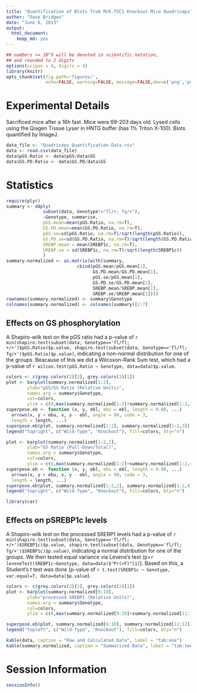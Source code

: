 ```yaml
---
title: "Quantification of Blots from McK-TSC1 Knockout Mice Quadriceps"
author: "Dave Bridges"
date: "June 6, 2013"
output:
  html_document:
    keep_md: yes
---
```


```r
## numbers >= 10^5 will be denoted in scientific notation,
## and rounded to 2 digits
options(scipen = 4, digits = 4)
library(knitr)
opts_chunk$set(fig.path='figures/',
               echo=FALSE, warning=FALSE, message=FALSE,dev=c('png','pdf'))
```

# Experimental Details
Sacrificed mice after a 16h fast.  Mice were 69-203 days old. Lysed cells using the Qiagen Tissue Lyser in HNTG buffer (has 1\% Triton X-100).  Blots quantified by ImageJ.

```r
data_file <- "Quadriceps Quantification Data.csv" 
data <- read.csv(data_file)
data$pGS.Ratio <- data$pGS/data$GS
data$GS.PD.Ratio <- data$GS.PD/data$GS
```

# Statistics

```r
require(plyr)
summary <- ddply(
              subset(data, Genotype!="fl/+; Tg/+"),
              ~Genotype, summarise, 
              pGS.mean=mean(pGS.Ratio, na.rm=T),
              GS.PD.mean=mean(GS.PD.Ratio, na.rm=T),
              pGS.se=sd(pGS.Ratio, na.rm=T)/sqrt(length(pGS.Ratio)),
              GS.PD.se=sd(GS.PD.Ratio, na.rm=T)/sqrt(length(GS.PD.Ratio)),
              SREBP.mean = mean(SREBP1c, na.rm=T),
              SREBP.se = sd(SREBP1c, na.rm=T)/sqrt(length(SREBP1c))
              )
summary.normalized <- as.matrix(with(summary, 
                           cbind(pGS.mean/pGS.mean[1],
                                 GS.PD.mean/GS.PD.mean[1],
                                 pGS.se/pGS.mean[1],
                                 GS.PD.se/GS.PD.mean[1],
                                 SREBP.mean/SREBP.mean[1],
                                 SREBP.se/SREBP.mean[1])))
rownames(summary.normalized) <- summary$Genotype
colnames(summary.normalized) <- colnames(summary)[2:7]                           
```

## Effects on GS phosphorylation

A Shapiro-wilk test on the pGS ratio had a p-value of `r min(shapiro.test(subset(data, Genotype=='fl/fl; +/+')$pGS.Ratio)$p.value, shapiro.test(subset(data, Genotype=='fl/fl; Tg/+')$pGS.Ratio)$p.value)`, indicating a non-normal distribution for one of the groups.  Beacause of this we did a Wilcoxon-Rank Sum test, which had a p-value of `r wilcox.test(pGS.Ratio ~ Genotype, data=data)$p.value`.

```r
colors <- c(grey.colors(2)[2], grey.colors(2)[1])
plot <- barplot(summary.normalized[1:2],
        ylab="pGS/GS Ratio (Relative Units)",
        names.arg = summary$Genotype,
        col=colors,
        ylim = c(0,max(summary.normalized[1:2]+summary.normalized[1:2,3])))
superpose.eb <- function (x, y, ebl, ebu = ebl, length = 0.08, ...)
  arrows(x, y + ebu, x, y - ebl, angle = 90, code = 3,
  length = length, ...)
superpose.eb(plot, summary.normalized[1:2], summary.normalized[1:2,3])
legend("topright", c("Wild-Type", "Knockout"), fill=colors, bty="n")
```

```r
plot <- barplot(summary.normalized[1:2,2],
        ylab="GS Ratio (Pull-Down/Total)",
        names.arg = summary$Genotype,
        col=colors,
        ylim = c(0,max(summary.normalized[1:2]+summary.normalized[1:2,4])))
superpose.eb <- function (x, y, ebl, ebu = ebl, length = 0.08, ...)
  arrows(x, y + ebu, x, y - ebl, angle = 90, code = 3,
  length = length, ...)
superpose.eb(plot, summary.normalized[1:2,2], summary.normalized[1:2,4])
legend("topright", c("Wild-Type", "Knockout"), fill=colors, bty="n")

library(car)
```

## Effects on pSREBP1c levels

A Shapiro-wilk test on the processed SREBP1 levels had a p-value of `r min(shapiro.test(subset(data, Genotype=='fl/fl; +/+')$SREBP1c)$p.value, shapiro.test(subset(data, Genotype=='fl/fl; Tg/+')$SREBP1c)$p.value)`, indicating a normal distribution for one of the groups.  We then tested equal variance via Levene's test (p=`r leveneTest(SREBP1c~Genotype, data=data)$"Pr(>F)"[1]`).  Based on this, a Student's *t* test was done (p-value of `r t.test(SREBP1c ~ Genotype, var.equal=T, data=data)$p.value`).

```r
colors <- c(grey.colors(2)[2], grey.colors(2)[1])
plot <- barplot(summary.normalized[9:10],
        ylab="processed SREBP1 (Relative Units)",
        names.arg = summary$Genotype,
        col=colors,
        ylim = c(0,max(summary.normalized[9:10]+summary.normalized[11:12])))

superpose.eb(plot, summary.normalized[9:10], summary.normalized[11:12])
legend("topleft", c("Wild-Type", "Knockout"), fill=colors, bty="n")
```


```R
kable(data, caption = "Raw and Calculated Data", label = "tab:one")
kable(summary.normalized, caption = "Summarized Data", label = "tab:two")
```


# Session Information
```r
sessionInfo()
```
